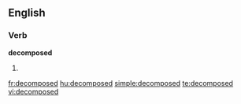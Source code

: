 
==English==

===Verb===
'''decomposed'''

# {{past of|[[decompose]]}}

[[fr:decomposed]]
[[hu:decomposed]]
[[simple:decomposed]]
[[te:decomposed]]
[[vi:decomposed]]